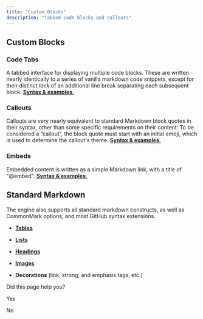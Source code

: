 ```yaml
---
title: "Custom Blocks"
description: "Tabbed code blocks and callouts"
---
```

## Custom Blocks

### Code Tabs

A tabbed interface for displaying multiple code blocks. These are written nearly identically to a series of vanilla markdown code snippets, except for their distinct _lack_ of an additional line break separating each subsequent block. [**Syntax & examples**.](/rdmd/docs/code-blocks)

### Callouts

Callouts are very nearly equivalent to standard Markdown block quotes in their syntax, other than some specific requirements on their content: To be considered a “callout”, the block quote must start with an initial emoji, which is used to determine the callout's theme. [**Syntax & examples**.](/rdmd/docs/callouts)

### Embeds

Embedded content is written as a simple Markdown link, with a title of "@embed". [**Syntax & examples**.](/rdmd/docs/embeds)

## Standard Markdown

The engine also supports all standard markdown constructs, as well as CommonMark options, and most GitHub syntax extensions.

*   [**Tables**](/rdmd/docs/tables)
    
*   [**Lists**](/rdmd/docs/lists)
    
*   [**Headings**](/rdmd/docs/headings)
    
*   [**Images**](/rdmd/docs/images)
    
*   **Decorations** (link, strong, and emphasis tags, etc.)

Did this page help you?

Yes

No